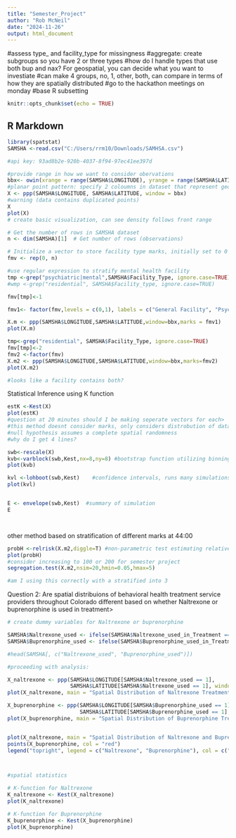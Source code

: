 ```yaml
---
title: "Semester_Project"
author: "Rob McNeil"
date: "2024-11-26"
output: html_document
---
```


#assess type_ and facility_type for missingness
#aggregate: create subgroups so you have 2 or three types
#how do I handle types that use both bup and nax? For geospatial, you can decide what you want to investiate
#can make 4 groups, no, 1, other, both, can compare in terms of how they are spatially distributed
#go to the hackathon meetings on monday
#base R subsetting 

```r
knitr::opts_chunk$set(echo = TRUE)
```

## R Markdown

```r

library(spatstat)
SAMSHA <-read.csv("C:/Users/rrm10/Downloads/SAMHSA.csv")

#api key: 93ad8b2e-920b-4037-8f94-97ec41ee397d

```






```r

#provide range in how we want to consider obervations
bbx<- owin(xrange = range(SAMSHA$LONGITUDE), yrange = range(SAMSHA$LATITUDE))
#planar point pattern: specify 2 coloumns in dataset that represent geo-spatial dimensions, store it in object X
X <- ppp(SAMSHA$LONGITUDE, SAMSHA$LATITUDE, window = bbx)
#warning (data contains duplicated points)
X
plot(X)
# create basic visualization, can see density follows front range

# Get the number of rows in SAMSHA dataset
n <- dim(SAMSHA)[1]  # Get number of rows (observations)

# Initialize a vector to store facility type marks, initially set to 0
fmv <- rep(0, n)

#use regular expression to stratify mental health facility 
tmp <-grep("psychiatric|mental",SAMSHA$Facility_Type, ignore.case=TRUE)
#wmp <-grep("residential", SAMSHA$Facility_type, ignore.case=TRUE)

fmv[tmp]<-1

fmv1<- factor(fmv,levels = c(0,1), labels = c("General Facility", "Psychiatric Facility"))

X.m <- ppp(SAMSHA$LONGITUDE,SAMSHA$LATITUDE,window=bbx,marks = fmv1)
plot(X.m)

tmp<-grep("residential", SAMSHA$Facility_Type, ignore.case=TRUE)
fmv[tmp]<-2
fmv2 <-factor(fmv)
X.m2 <- ppp(SAMSHA$LONGITUDE,SAMSHA$LATITUDE,window=bbx,marks=fmv2)
plot(X.m2)

#looks like a facility contains both? 


```



Statistical Inference using K function 
```r
estK <-Kest(X)
plot(estK)
#question at 20 minutes should I be making seperate vectors for each>
#this method doesnt consider marks, only considers distrobution of datapints (27:00)
#null hypothesis assumes a complete spatial randomness
#why do I get 4 lines? 

swb<-rescale(X)
kvb<-varblock(swb,Kest,nx=8,ny=8) #bootstrap function utilizing binning 
plot(kvb)

kvl <-lohboot(swb,Kest)    #confidence intervals, runs many simulations. more sophisticated
plot(kvl)


E <- envelope(swb,Kest)  #summary of simulation
E




```
other method based on stratification of different marks at 44:00

```r

probH <-relrisk(X.m2,diggle=T) #non-parametric test estimating relative risk
plot(probH)
#consider increasing to 100 or 200 for semester project
segregation.test(X.m2,nsim=20,hmin=0.05,hmax=5)

#am I using this correctly with a stratified into 3 


```



Question 2: Are spatial distribuions of behavioral health treatment service providers throughout Colorado different based on whether Naltrexone or buprenorphine is used in treatment> 




```r

# create dummy variables for Naltrexone or buprenorphine 

SAMSHA$Naltrexone_used <- ifelse(SAMSHA$Naltrexone_used_in_Treatment == "Naltrexone used in Treatment", 1, 0)
SAMSHA$Buprenorphine_used <- ifelse(SAMSHA$Buprenorphine_used_in_Treatment == "Buprenorphine used in Treatment", 1,0)

#head(SAMSHA[, c("Naltrexone_used", "Buprenorphine_used")])

#proceeding with analysis:

X_naltrexone <- ppp(SAMSHA$LONGITUDE[SAMSHA$Naltrexone_used == 1], 
                    SAMSHA$LATITUDE[SAMSHA$Naltrexone_used == 1], window = bbx)
plot(X_naltrexone, main = "Spatial Distribution of Naltrexone Treatment Facilities")

X_buprenorphine <- ppp(SAMSHA$LONGITUDE[SAMSHA$Buprenorphine_used == 1], 
                       SAMSHA$LATITUDE[SAMSHA$Buprenorphine_used == 1], window = bbx)
plot(X_buprenorphine, main = "Spatial Distribution of Buprenorphine Treatment Facilities")


plot(X_naltrexone, main = "Spatial Distribution of Naltrexone and Buprenorphine Treatment Facilities", col= "blue")
points(X_buprenorphine, col = "red")
legend("topright", legend = c("Naltrexone", "Buprenorphine"), col = c("blue", "red"), pch = 16)



#spatial statistics

# K-function for Naltrexone
K_naltrexone <- Kest(X_naltrexone)
plot(K_naltrexone)

# K-function for Buprenorphine
K_buprenorphine <- Kest(X_buprenorphine)
plot(K_buprenorphine)

```
